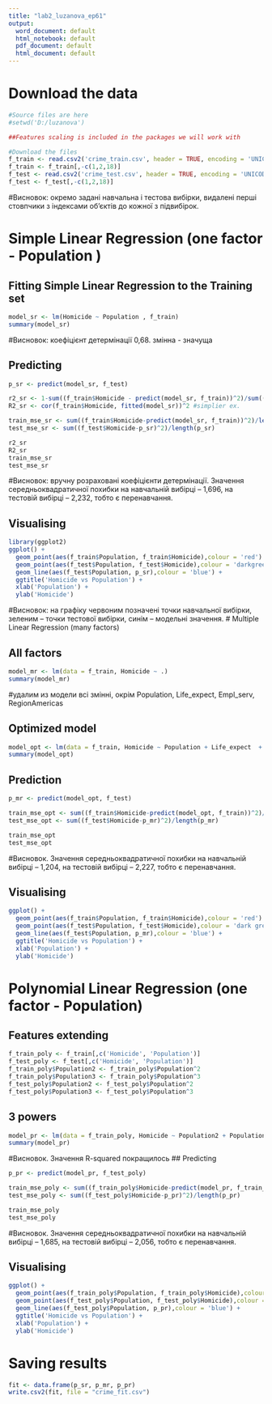 ---
title: "lab2_luzanova_ep61"
output:
  word_document: default
  html_notebook: default
  pdf_document: default
  html_document: default
---

# Download the data
```{r}
#Source files are here
#setwd('D:/luzanova')

##Features scaling is included in the packages we will work with

#Download the files
f_train <- read.csv2('crime_train.csv', header = TRUE, encoding = 'UNICOD')
f_train <- f_train[,-c(1,2,18)]
f_test <- read.csv2('crime_test.csv', header = TRUE, encoding = 'UNICOD')
f_test <- f_test[,-c(1,2,18)]
```

#Висновок: окремо задані навчальна і тестова вибірки, видалені перші стовпчики з індексами об’єктів до кожної з підвибірок.

# Simple Linear Regression (one factor - Population )

## Fitting Simple Linear Regression to the Training set
```{r}
model_sr <- lm(Homicide ~ Population , f_train)
summary(model_sr)
```
#Висновок: коефіцієнт детермінації 0,68.  змінна - значуща

## Predicting
```{r}
p_sr <- predict(model_sr, f_test)

r2_sr <- 1-sum((f_train$Homicide - predict(model_sr, f_train))^2)/sum((f_train$Homicide - mean(f_train$Homicide))^2)
R2_sr <- cor(f_train$Homicide, fitted(model_sr))^2 #simplier ex.

train_mse_sr <- sum((f_train$Homicide-predict(model_sr, f_train))^2)/length(f_train$Homicide)
test_mse_sr <- sum((f_test$Homicide-p_sr)^2)/length(p_sr)

r2_sr
R2_sr
train_mse_sr
test_mse_sr
```

#Висновок: вручну розраховані коефіцієнти детермінації. Значення середньоквадратичної похибки на навчальній вибірці – 1,696, на тестовій вибірці – 2,232, тобто є перенавчання.

## Visualising
```{r}
library(ggplot2)
ggplot() +
  geom_point(aes(f_train$Population, f_train$Homicide),colour = 'red') +
  geom_point(aes(f_test$Population, f_test$Homicide),colour = 'darkgreen') +
  geom_line(aes(f_test$Population, p_sr),colour = 'blue') +
  ggtitle('Homicide vs Population') +
  xlab('Population') +
  ylab('Homicide')
```

#Висновок: на графіку червоним позначені точки навчальної вибірки, зеленим – точки тестової вибірки, синім – модельні значення.
# Multiple Linear Regression (many factors)

## All factors
```{r}
model_mr <- lm(data = f_train, Homicide ~ .) 
summary(model_mr)  
```

#удалим из модели всі змінні, окрім Population, Life_expect, Empl_serv, RegionAmericas 

## Optimized model
```{r}

model_opt <- lm(data = f_train, Homicide ~ Population + Life_expect  +  Empl_serv) 
summary(model_opt)  
```

## Prediction
```{r}
p_mr <- predict(model_opt, f_test)

train_mse_opt <- sum((f_train$Homicide-predict(model_opt, f_train))^2)/length(f_train$Homicide)
test_mse_opt <- sum((f_test$Homicide-p_mr)^2)/length(p_mr)

train_mse_opt
test_mse_opt
```
#Висновок. Значення середньоквадратичної похибки на навчальній вибірці – 1,204, на тестовій вибірці – 2,227, тобто є перенавчання.

## Visualising
```{r}
ggplot() +
  geom_point(aes(f_train$Population, f_train$Homicide),colour = 'red') +
  geom_point(aes(f_test$Population, f_test$Homicide),colour = 'dark green') +
  geom_line(aes(f_test$Population, p_mr),colour = 'blue') +
  ggtitle('Homicide vs Population') +
  xlab('Population') +
  ylab('Homicide')
```

# Polynomial Linear Regression (one factor - Population)

## Features extending 
```{r}
f_train_poly <- f_train[,c('Homicide', 'Population')]
f_test_poly <- f_test[,c('Homicide', 'Population')]
f_train_poly$Population2 <- f_train_poly$Population^2
f_train_poly$Population3 <- f_train_poly$Population^3
f_test_poly$Population2 <- f_test_poly$Population^2
f_test_poly$Population3 <- f_test_poly$Population^3
```

## 3 powers
```{r}
model_pr <- lm(data = f_train_poly, Homicide ~ Population2 + Population3) 
summary(model_pr)  
```
#Висновок. Значення R-squared покращилось 
## Predicting
```{r}
p_pr <- predict(model_pr, f_test_poly)

train_mse_poly <- sum((f_train_poly$Homicide-predict(model_pr, f_train_poly))^2)/length(f_train_poly$Homicide)
test_mse_poly <- sum((f_test_poly$Homicide-p_pr)^2)/length(p_pr)

train_mse_poly
test_mse_poly
```

#Висновок. Значення середньоквадратичної похибки на навчальній вибірці – 1,685, на тестовій вибірці – 2,056, тобто є перенавчання.

## Visualising
```{r}
ggplot() +
  geom_point(aes(f_train_poly$Population, f_train_poly$Homicide),colour = 'red') +
  geom_point(aes(f_test_poly$Population, f_test_poly$Homicide),colour = 'dark green') +
  geom_line(aes(f_test_poly$Population, p_pr),colour = 'blue') +
  ggtitle('Homicide vs Population') +
  xlab('Population') +
  ylab('Homicide')
```

# Saving results
```{r}
fit <- data.frame(p_sr, p_mr, p_pr)
write.csv2(fit, file = "crime_fit.csv")
```